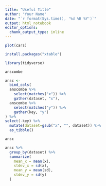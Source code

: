 ```yaml
---
title: "Useful Title"
author: "Your Name"
date: "`r format(Sys.time(), '%d %B %Y')`"
output: html_notebook
editor_options:
  chunk_output_type: inline
---
```


 

```r
plot(cars)
```

```r
install.packages("xtable")
```

```r
library(tidyverse)
```

```r
anscombe
```

```r
ansc <-
  bind_cols(
  anscombe %>% 
    select(matches("x")) %>% 
    gather(dataset, "x"),
  anscombe %>%
    select(matches("y")) %>% 
    gather(key, "y")
) %>% 
select(-key) %>% 
  mutate(dataset=gsub("x", "", dataset)) %>% 
  as_tibble()
```
```r
ansc
```

```r
ansc %>% 
  group_by(dataset) %>% 
  summarize(
    mean_x = mean(x),
    stdev_x = sd(x),
    mean_y = mean(sd), 
    stdev_y = sd(y)
  )
```

